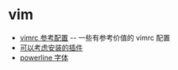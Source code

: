 = vim =

* [[vim/vimrc_useful|vimrc 参考配置]] -- 一些有参考价值的 vimrc 配置
* [[vim/plugin|可以考虑安装的插件]]
* [[vim/powerline_font|powerline 字体]]
